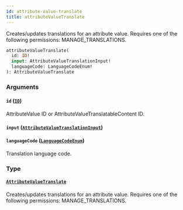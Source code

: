 ```yaml
---
id: attribute-value-translate
title: attributeValueTranslate
---
```



Creates/updates translations for an attribute value. Requires one of the following permissions: MANAGE_TRANSLATIONS.

```graphql
attributeValueTranslate(
  id: ID!
  input: AttributeValueTranslationInput!
  languageCode: LanguageCodeEnum!
): AttributeValueTranslate
```


### Arguments

#### `id` ([`ID`](../../../developer/api-reference/scalars/id))

AttributeValue ID or AttributeValueTranslatableContent ID.


#### `input` ([`AttributeValueTranslationInput`](../../../developer/api-reference/inputs/attribute-value-translation-input))




#### `languageCode` ([`LanguageCodeEnum`](../../../developer/api-reference/enums/language-code-enum))

Translation language code.


### Type

#### [`AttributeValueTranslate`](../../../developer/api-reference/objects/attribute-value-translate) 

Creates/updates translations for an attribute value. Requires one of the following permissions: MANAGE_TRANSLATIONS.




